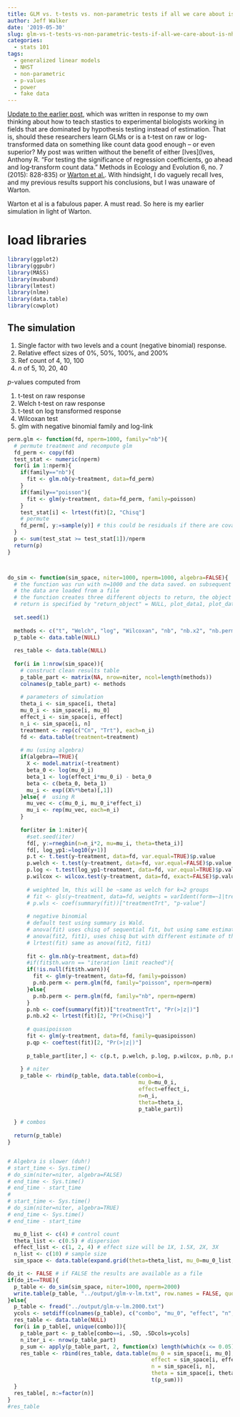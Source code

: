 ```yaml
---
title: GLM vs. t-tests vs. non-parametric tests if all we care about is NHST -- Update
author: Jeff Walker
date: '2019-05-30'
slug: glm-vs-t-tests-vs-non-parametric-tests-if-all-we-care-about-is-nhst-update
categories:
  - stats 101
tags:
  - generalized linear models
  - NHST
  - non-parametric
  - p-values
  - power
  - fake data
---
```


[Update to the earlier post](../../../2019/01/glm-vs-non-parametric-tests-if-all-we-care-about-is-nhst/), which was written in response to my own thinking about how to teach stastics to experimental biologists working in fields that are dominated by hypothesis testing instead of estimation. That is, should these researchers learn GLMs or is a t-test on raw or log-transformed data on something like count data good enough -- or even superior? My post was written without the benefit of either [Ives](Ives, Anthony R. "For testing the significance of regression coefficients, go ahead and log‐transform count data." Methods in Ecology and Evolution 6, no. 7 (2015): 828-835) or [Warton et al.](Warton, D.I., Lyons, M., Stoklosa, J. and Ives, A.R., 2016. Three points to consider when choosing a LM or GLM test for count data. Methods in Ecology and Evolution, 7(8), pp.882-890). With hindsight, I do vaguely recall Ives, and my previous results support his conclusions, but I was unaware of Warton.

Warton et al is a fabulous paper. A must read. So here is my earlier simulation in light of Warton.

# load libraries
```r
library(ggplot2)
library(ggpubr)
library(MASS)
library(mvabund)
library(lmtest)
library(nlme)
library(data.table)
library(cowplot)
```

## The simulation

1. Single factor with two levels and a count (negative binomial) response.
2. Relative effect sizes of 0%, 50%, 100%, and 200%
3. Ref count of 4, 10, 100
4. $n$ of 5, 10, 20, 40

*p*-values computed from

1. t-test on raw response
2. Welch t-test on raw response
3. t-test on log transformed response
4. Wilcoxan test
5. glm with negative binomial family and log-link


```r

perm.glm <- function(fd, nperm=1000, family="nb"){
  # permute treatment and recompute glm
  fd_perm <- copy(fd)
  test_stat <- numeric(nperm)
  for(i in 1:nperm){
    if(family=="nb"){
      fit <- glm.nb(y~treatment, data=fd_perm)
    }
    if(family=="poisson"){
      fit <- glm(y~treatment, data=fd_perm, family=poisson)
    }
    test_stat[i] <- lrtest(fit)[2, "Chisq"]
    # permute
    fd_perm[, y:=sample(y)] # this could be residuals if there are covariates
  }
  p <- sum(test_stat >= test_stat[1])/nperm
  return(p)
}



do_sim <- function(sim_space, niter=1000, nperm=1000, algebra=FALSE){
  # the function was run with n=1000 and the data saved. on subsequent runs
  # the data are loaded from a file
  # the function creates three different objects to return, the object
  # return is specified by "return_object" = NULL, plot_data1, plot_data2
  
  set.seed(1)
  
  methods <- c("t", "Welch", "log", "Wilcoxan", "nb", "nb.x2", "nb.perm", "qp")
  p_table <- data.table(NULL)
  
  res_table <- data.table(NULL)
  
  for(i in 1:nrow(sim_space)){
    # construct clean results table 
    p_table_part <- matrix(NA, nrow=niter, ncol=length(methods))
    colnames(p_table_part) <- methods
    
    # parameters of simulation
    theta_i <- sim_space[i, theta]
    mu_0_i <- sim_space[i, mu_0]
    effect_i <- sim_space[i, effect]
    n_i <- sim_space[i, n]
    treatment <- rep(c("Cn", "Trt"), each=n_i)
    fd <- data.table(treatment=treatment)
    
    # mu (using algebra)
    if(algebra==TRUE){
      X <- model.matrix(~treatment)
      beta_0 <- log(mu_0_i)
      beta_1 <- log(effect_i*mu_0_i) - beta_0
      beta <- c(beta_0, beta_1)
      mu_i <- exp((X%*%beta)[,1])
    }else{ #  using R
      mu_vec <- c(mu_0_i, mu_0_i*effect_i)
      mu_i <- rep(mu_vec, each=n_i)
    }
    
    for(iter in 1:niter){
      #set.seed(iter)
      fd[, y:=rnegbin(n=n_i*2, mu=mu_i, theta=theta_i)]
      fd[, log_yp1:=log10(y+1)]
      p.t <- t.test(y~treatment, data=fd, var.equal=TRUE)$p.value
      p.welch <- t.test(y~treatment, data=fd, var.equal=FALSE)$p.value
      p.log <- t.test(log_yp1~treatment, data=fd, var.equal=TRUE)$p.value
      p.wilcox <- wilcox.test(y~treatment, data=fd, exact=FALSE)$p.value
      
      # weighted lm, this will be ~same as welch for k=2 groups
      # fit <- gls(y~treatment, data=fd, weights = varIdent(form=~1|treatment), method="ML")
      # p.wls <- coef(summary(fit))["treatmentTrt", "p-value"]
      
      # negative binomial
      # default test using summary is Wald.
      # anova(fit) uses chisq of sequential fit, but using same estimate of theta
      # anova(fit2, fit1), uses chisq but with different estimate of theta
      # lrtest(fit) same as anova(fit2, fit1)
      
      fit <- glm.nb(y~treatment, data=fd)
      #if(fit$th.warn == "iteration limit reached"){
      if(!is.null(fit$th.warn)){
        fit <- glm(y~treatment, data=fd, family=poisson)
        p.nb.perm <- perm.glm(fd, family="poisson", nperm=nperm)
      }else{
        p.nb.perm <- perm.glm(fd, family="nb", nperm=nperm)
      }
      p.nb <- coef(summary(fit))["treatmentTrt", "Pr(>|z|)"]
      p.nb.x2 <- lrtest(fit)[2, "Pr(>Chisq)"]
      
      # quasipoisson
      fit <- glm(y~treatment, data=fd, family=quasipoisson)
      p.qp <- coeftest(fit)[2, "Pr(>|z|)"]
      
      p_table_part[iter,] <- c(p.t, p.welch, p.log, p.wilcox, p.nb, p.nb.x2, p.nb.perm, p.qp)
      
    } # niter
    p_table <- rbind(p_table, data.table(combo=i,
                                         mu_0=mu_0_i,
                                         effect=effect_i,
                                         n=n_i,
                                         theta=theta_i,
                                         p_table_part))
    
  } # combos
  
  return(p_table)
}


# Algebra is slower (duh!)
# start_time <- Sys.time()
# do_sim(niter=niter, algebra=FALSE)
# end_time <- Sys.time()
# end_time - start_time
# 
# start_time <- Sys.time()
# do_sim(niter=niter, algebra=TRUE)
# end_time <- Sys.time()
# end_time - start_time

  mu_0_list <- c(4) # control count
  theta_list <- c(0.5) # dispersion
  effect_list <- c(1, 2, 4) # effect size will be 1X, 1.5X, 2X, 3X
  n_list <- c(10) # sample size
  sim_space <- data.table(expand.grid(theta=theta_list, mu_0=mu_0_list, effect=effect_list, n=n_list))

do_it <- FALSE # if FALSE the results are available as a file
if(do_it==TRUE){
  p_table <- do_sim(sim_space, niter=1000, nperm=2000)
  write.table(p_table, "../output/glm-v-lm.txt", row.names = FALSE, quote=FALSE)
}else{
  p_table <- fread("../output/glm-v-lm.2000.txt")
  ycols <- setdiff(colnames(p_table), c("combo", "mu_0", "effect", "n", "theta"))
  res_table <- data.table(NULL)
  for(i in p_table[, unique(combo)]){
    p_table_part <- p_table[combo==i, .SD, .SDcols=ycols]
    n_iter_i <- nrow(p_table_part)
    p_sum <- apply(p_table_part, 2, function(x) length(which(x <= 0.05))/n_iter_i)
    res_table <- rbind(res_table, data.table(mu_0 = sim_space[i, mu_0],
                                             effect = sim_space[i, effect],
                                             n = sim_space[i, n],
                                             theta = sim_space[i, theta],
                                             t(p_sum)))    
  }
  res_table[, n:=factor(n)]
}
#res_table
```


